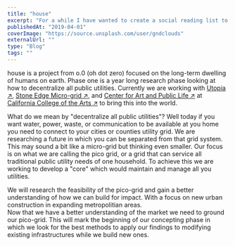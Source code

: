 ```yaml
---
title: "house"
excerpt: "For a while I have wanted to create a social reading list to share notes links comments and highlights with friends at a new conversational pace."
publishedAt: "2019-04-01"
coverImage: "https://source.unsplash.com/user/gndclouds"
externalUrl: ""
type: "Blog"
tags: ""
---
```


house is a project from o.0 (oh dot zero) focused on the long-term dwelling of humans on earth. Phase one is a year long research phase looking at how to decentralize all public utilities. Currently we are working with [Utopia ↗](https://utopia.so/), [Stone Edge Micro-grid ↗](https://sefmicrogrid.com/), and [Center for Art and Public Life ↗](https://portal.cca.edu/essentials/center-arts-and-public-life/) at [California College of the Arts ↗](https://cca.edu/) to bring this into the world.

What do we mean by "decentralize all public utilities"? Well today if you want water, power, waste, or communication to be available at you home you need to connect to your cities or counties utility grid. We are researching a future in which you can be separated from that grid system. This may sound a bit like a micro-grid but thinking even smaller. Our focus is on what we are calling the pico grid, or a grid that can service all traditional public utility needs of one household. To achieve this we are working to develop a "core" which would maintain and manage all you utilities.

<div className="grid grid-cols-1 sm:grid-cols-2 gap-8">
  <div className="">
    We will research the feasibility of the pico-grid and gain a better
    understanding of how we can build for impact. With a focus on new urban
    construction in expanding metropolitian areas.
  </div>
  <div className="">
    Now that we have a better understanding of the market we need to ground our
    pico-grid. This will mark the beginning of our concepting phase in which we
    look for the best methods to apply our findings to modifying existing
    infrastructures while we build new ones.
  </div>
</div>
